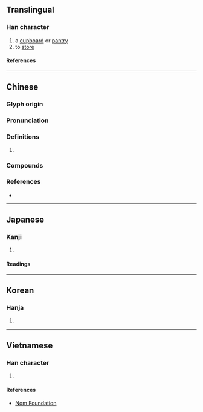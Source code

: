 {{character info/new}}
==Translingual==

===Han character===
{{Han char|rn=53|rad=广|as=04|sn=7|four=00247|canj=IJE,XIJE|ids=⿸广支}}

# a [[cupboard]] or [[pantry]]
# to [[store]]

====References====
{{Han ref|kx=0343.270|dkj=09245|dj=0653.140|hdz=20873.210|uh=5E8B}}

----

==Chinese==
{{zh-forms}}

===Glyph origin===
{{Han etym}}

===Pronunciation===
{{zh-pron
|m=jǐ,guǐ
|c=gei2,gwai2
|mc=y
|oc=y
|cat=
}}

===Definitions===
{{zh-hanzi}}

# {{rfdef|zh}}

===Compounds===
{{zh-der|庋藏|傾筐倒庋}}

===References===
* {{R:yue:mfccd}}

----

==Japanese==

===Kanji===
{{ja-kanji|grade=|rs=广04}}

# {{defn|lang=ja|sort=广04}}

====Readings====
{{ja-readings
|on=き
|kun=とだな
}}

----

==Korean==

===Hanja===
{{ko-hanja|기}}

# {{defn|lang=ko|sort=广04}}

----

==Vietnamese==

===Han character===
{{vi-readings|rs=广04|reading=kĩ}}

# {{defn|lang=vi|sort=广04}}

====References====
* [http://nomfoundation.org/common/nom_details.php?codepoint=5e8b Nom Foundation]